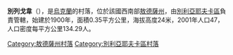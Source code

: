 {{coord|46|42|21|N|30|32|18|E|scale:30000|display=title}}

'''別列戈韋'''（{{lang-uk|Берегове}}），是[[烏克蘭|烏克蘭]]的村落，位於該國西南部[[敖德薩州|敖德薩州]]，由[[別利亞耶夫卡區_(烏克蘭)|別利亞耶夫卡區]]負責管轄，始建於1900年，面積0.35平方公里，海拔高度24米，2001年人口47，人口密度每平方公里134.29人。

{{DEFAULTSORT:Берегове}}
[[Category:敖德薩州村落|Category:敖德薩州村落]]
[[Category:別利亞耶夫卡區村落|Category:別利亞耶夫卡區村落]]


{{Odessa-geo-stub}}